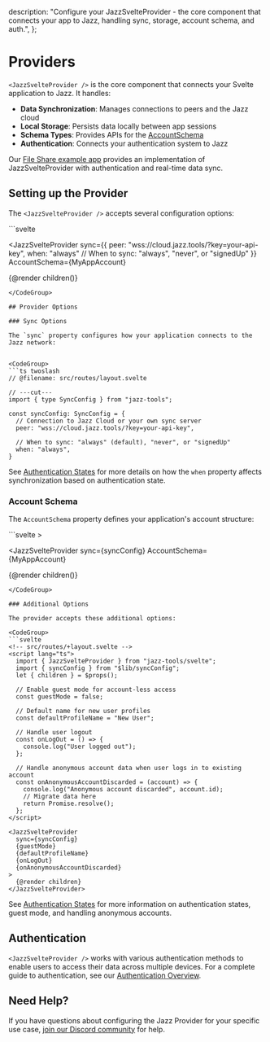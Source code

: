   description:
    "Configure your JazzSvelteProvider - the core component that connects your app to Jazz, handling sync, storage, account schema, and auth.",
};


# Providers

`<JazzSvelteProvider />` is the core component that connects your Svelte application to Jazz. It handles:

- **Data Synchronization**: Manages connections to peers and the Jazz cloud
- **Local Storage**: Persists data locally between app sessions
- **Schema Types**: Provides APIs for the [AccountSchema](/docs/schemas/accounts-and-migrations)
- **Authentication**: Connects your authentication system to Jazz

Our [File Share example app](https://github.com/garden-co/jazz/blob/main/examples/file-share-svelte/src/routes/%2Blayout.svelte) provides an implementation of JazzSvelteProvider with authentication and real-time data sync.

## Setting up the Provider

The `<JazzSvelteProvider />` accepts several configuration options:

<CodeGroup>
```svelte
<!-- src/routes/+layout.svelte -->
<script lang="ts" module>
  // Register the Account schema so `useAccount` returns our custom `MyAppAccount`
  declare module 'jazz-tools/svelte' {
    interface Register {
      Account: MyAppAccount;
    }
  }
</script>

<script lang="ts">
  import { JazzSvelteProvider } from "jazz-tools/svelte";
  import { MyAppAccount } from "$lib/schema";
  let { children } = $props();
</script>

<JazzSvelteProvider
  sync={{ 
    peer: "wss://cloud.jazz.tools/?key=your-api-key",
    when: "always" // When to sync: "always", "never", or "signedUp"
  }}
  AccountSchema={MyAppAccount}
>
  {@render children()}
</JazzSvelteProvider>
```
</CodeGroup>

## Provider Options

### Sync Options

The `sync` property configures how your application connects to the Jazz network:


<CodeGroup>
```ts twoslash
// @filename: src/routes/layout.svelte

// ---cut---
import { type SyncConfig } from "jazz-tools";

const syncConfig: SyncConfig = {
  // Connection to Jazz Cloud or your own sync server
  peer: "wss://cloud.jazz.tools/?key=your-api-key",
  
  // When to sync: "always" (default), "never", or "signedUp"
  when: "always",
}
```
</CodeGroup>


See [Authentication States](/docs/authentication/authentication-states#controlling-sync-for-different-authentication-states) for more details on how the `when` property affects synchronization based on authentication state.

### Account Schema

The `AccountSchema` property defines your application's account structure:

<CodeGroup>
```svelte
<!-- src/routes/+layout.svelte -->>
<script lang="ts">
  import { JazzSvelteProvider } from "jazz-tools/svelte";
  import { MyAppAccount } from "$lib/schema";
  let { children } = $props();
</script>

<JazzSvelteProvider
  sync={syncConfig}
  AccountSchema={MyAppAccount}
>
  {@render children()}
</JazzSvelteProvider>
```
</CodeGroup>

### Additional Options

The provider accepts these additional options:

<CodeGroup>
```svelte
<!-- src/routes/+layout.svelte -->
<script lang="ts">
  import { JazzSvelteProvider } from "jazz-tools/svelte";
  import { syncConfig } from "$lib/syncConfig";
  let { children } = $props();
  
  // Enable guest mode for account-less access
  const guestMode = false; 
  
  // Default name for new user profiles
  const defaultProfileName = "New User"; 
  
  // Handle user logout
  const onLogOut = () => {
    console.log("User logged out");
  };

  // Handle anonymous account data when user logs in to existing account
  const onAnonymousAccountDiscarded = (account) => {
    console.log("Anonymous account discarded", account.id);
    // Migrate data here
    return Promise.resolve();
  };
</script>

<JazzSvelteProvider
  sync={syncConfig}
  {guestMode}
  {defaultProfileName}
  {onLogOut}
  {onAnonymousAccountDiscarded}
>
  {@render children}
</JazzSvelteProvider>
```
</CodeGroup>

See [Authentication States](/docs/authentication/authentication-states) for more information on authentication states, guest mode, and handling anonymous accounts.

## Authentication

`<JazzSvelteProvider />` works with various authentication methods to enable users to access their data across multiple devices. For a complete guide to authentication, see our [Authentication Overview](/docs/authentication/overview).

## Need Help?

If you have questions about configuring the Jazz Provider for your specific use case, [join our Discord community](https://discord.gg/utDMjHYg42) for help.
